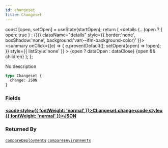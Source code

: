 ```yaml
---
id: changeset
title: Changeset
---
```









  const [open, setOpen] = useState(startOpen);
  return (
    <details {...(open ? { open: true } : {})} className="details" style={{ border:'none', boxShadow:'none', background:'var(--ifm-background-color)' }}>
      <summary
        onClick={(e) => {
          e.preventDefault();
          setOpen((open) => !open);
        }}
        style={{ listStyle:'none' }}
      >
      {open ? dataOpen : dataClose}
      </summary>
      {open && children}
    </details>
  );
};








No description


```graphql
type Changeset {
  change: JSON
}
```




### Fields

#### [<code style={{ fontWeight: 'normal' }}>Changeset.<b>change</b></code>](#)<Bullet />[<code style={{ fontWeight: 'normal' }}><b>JSON</b></code>](/swapi/types/scalars/json.mdx) <Badge class="badge badge--secondary " text="scalar"/> 







### Returned By

[`compareDeployments`](/swapi/operations/queries/compare-deployments.mdx)  <Badge class="badge badge--secondary badge--relation" text="query"/><Bullet />[`compareEnvironments`](/swapi/operations/queries/compare-environments.mdx)  <Badge class="badge badge--secondary badge--relation" text="query"/>